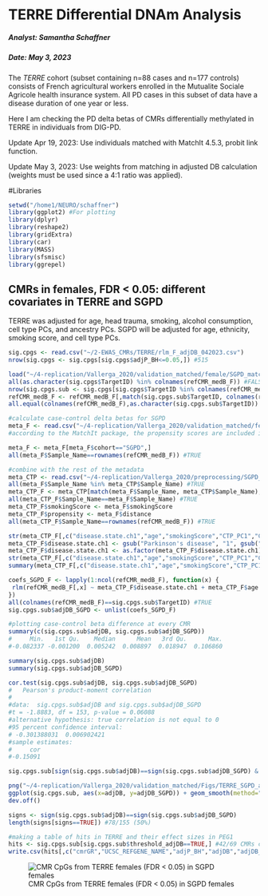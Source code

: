 TERRE Differential DNAm Analysis
===============================================================

##### Analyst: Samantha Schaffner
##### Date: May 3, 2023
  
The *TERRE* cohort (subset containing n=88 cases and n=177 controls) consists of French agricultural workers enrolled in the Mutualite Sociale Agricole health insurance system. All PD cases in this subset of data have a disease duration of one year or less. 

Here I am checking the PD delta betas of CMRs differentially methylated in TERRE in individuals from DIG-PD.

Update Apr 19, 2023: Use individuals matched with MatchIt 4.5.3, probit link function.

Update May 3, 2023: Use weights from matching in adjusted DB calculation (weights must be used since a 4:1 ratio was applied).


#Libraries
```r
setwd("/home1/NEURO/schaffner")
library(ggplot2) #For plotting
library(dplyr)
library(reshape2)
library(gridExtra)
library(car)
library(MASS)
library(sfsmisc)
library(ggrepel)
```

## CMRs in females, FDR < 0.05: different covariates in TERRE and SGPD

TERRE was adjusted for age, head trauma, smoking, alcohol consumption, cell type PCs, and ancestry PCs. SGPD will be adjusted for age, ethnicity, smoking score, and cell type PCs.

```r
sig.cpgs <- read.csv("~/2-EWAS_CMRs/TERRE/rlm_F_adjDB_042023.csv")
nrow(sig.cpgs <- sig.cpgs[sig.cpgs$adjP_BH<=0.05,]) #515

load("~/4-replication/Vallerga_2020/validation_matched/female/SGPD_matched_refCMR_medB_F_probit.RData")
all(as.character(sig.cpgs$TargetID) %in% colnames(refCMR_medB_F)) #FALSE
nrow(sig.cpgs.sub <- sig.cpgs[sig.cpgs$TargetID %in% colnames(refCMR_medB_F),]) #155 CpGs in 450K CMRs
refCMR_medB_F <- refCMR_medB_F[,match(sig.cpgs.sub$TargetID, colnames(refCMR_medB_F))]
all.equal(colnames(refCMR_medB_F),as.character(sig.cpgs.sub$TargetID)) #TRUE

#calculate case-control delta betas for SGPD
meta_F <- read.csv("~/4-replication/Vallerga_2020/validation_matched/female/TERRE_SGPD_meta_F_matched_probit.csv")
#according to the MatchIt package, the propensity scores are included in the "distance" column of this meta data.

meta_F <- meta_F[meta_F$cohort=="SGPD",]
all(meta_F$Sample_Name==rownames(refCMR_medB_F)) #TRUE

#combine with the rest of the metadata
meta_CTP <- read.csv("~/4-replication/Vallerga_2020/preprocessing/SGPD_meta_celltypePCs_age.csv")
all(meta_F$Sample_Name %in% meta_CTP$Sample_Name) #TRUE
meta_CTP_F <- meta_CTP[match(meta_F$Sample_Name, meta_CTP$Sample_Name),]
all(meta_CTP_F$Sample_Name==meta_F$Sample_Name) #TRUE
meta_CTP_F$smokingScore <- meta_F$smokingScore
meta_CTP_F$propensity <- meta_F$distance
all(meta_CTP_F$Sample_Name==rownames(refCMR_medB_F)) #TRUE

str(meta_CTP_F[,c("disease.state.ch1","age","smokingScore","CTP_PC1","CTP_PC2","CTP_PC3","propensity")])
meta_CTP_F$disease.state.ch1 <- gsub("Parkinson's disease", "1", gsub("Control","0", meta_CTP_F$disease.state.ch1))
meta_CTP_F$disease.state.ch1 <- as.factor(meta_CTP_F$disease.state.ch1)
str(meta_CTP_F[,c("disease.state.ch1","age","smokingScore","CTP_PC1","CTP_PC2","CTP_PC3","propensity")])
summary(meta_CTP_F[,c("disease.state.ch1","age","smokingScore","CTP_PC1","CTP_PC2","CTP_PC3","propensity")])

coefs_SGPD_F <- lapply(1:ncol(refCMR_medB_F), function(x) {
 rlm(refCMR_medB_F[,x] ~ meta_CTP_F$disease.state.ch1 + meta_CTP_F$age + meta_CTP_F$smokingScore + meta_CTP_F$CTP_PC1 + meta_CTP_F$CTP_PC2 + meta_CTP_F$CTP_PC3, psi = psi.huber, maxit=500, weights=meta_CTP_F$propensity)$coefficients[2]
})
all(colnames(refCMR_medB_F)==sig.cpgs.sub$TargetID) #TRUE
sig.cpgs.sub$adjDB_SGPD <- unlist(coefs_SGPD_F)

#plotting case-control beta difference at every CMR
summary(c(sig.cpgs.sub$adjDB, sig.cpgs.sub$adjDB_SGPD))
#     Min.   1st Qu.    Median      Mean   3rd Qu.      Max. 
#-0.082337 -0.001200  0.005242  0.008897  0.018947  0.106860 

summary(sig.cpgs.sub$adjDB)
summary(sig.cpgs.sub$adjDB_SGPD)

cor.test(sig.cpgs.sub$adjDB, sig.cpgs.sub$adjDB_SGPD)
#	Pearson's product-moment correlation
#
#data:  sig.cpgs.sub$adjDB and sig.cpgs.sub$adjDB_SGPD
#t = -1.8883, df = 153, p-value = 0.06088
#alternative hypothesis: true correlation is not equal to 0
#95 percent confidence interval:
# -0.301388031  0.006902421
#sample estimates:
#     cor 
#-0.15091

sig.cpgs.sub[sign(sig.cpgs.sub$adjDB)==sign(sig.cpgs.sub$adjDB_SGPD) & abs(sig.cpgs.sub$adjDB)>=0.03 & abs(sig.cpgs.sub$adjDB_SGPD)>=0.03,c("cmrGR","geneSymbol","adjDB","adjDB_SGPD")] #none

png("~/4-replication/Vallerga_2020/validation_matched/Figs/TERRE_SGPD_adjDB_F_BH0.05_probit_matched_weighted.png", width=300, height=300)
ggplot(sig.cpgs.sub, aes(x=adjDB, y=adjDB_SGPD)) + geom_smooth(method="lm", col="grey") + geom_point(color="lightpink4", size=5, alpha=0.6) + theme_bw() + xlab("TERRE Adjusted Delta Beta") + ylab("SGPD Adjusted Delta Beta") + xlim(c(-0.16,0.16)) + ylim(c(-0.05,0.05)) + ggtitle("TERRE (n = 100) vs. SGPD (n = 400)") + coord_cartesian(clip="off")
dev.off()

signs <- sign(sig.cpgs.sub$adjDB)==sign(sig.cpgs.sub$adjDB_SGPD)
length(signs[signs==TRUE]) #78/155 (50%)

#making a table of hits in TERRE and their effect sizes in PEG1
hits <- sig.cpgs.sub[sig.cpgs.sub$threshold_adjDB==TRUE,] #42/69 CMRs covered in PEG1
write.csv(hits[,c("cmrGR","UCSC_REFGENE_NAME","adjP_BH","adjDB","adjDB_SGPD")], file="~/4-replication/Vallerga_2020/validation_matched/female/TERRE_CMRs_SGPD_DB_F_probit_weighted.csv", row.names=F)
```
![CMR CpGs from TERRE females (FDR < 0.05) in SGPD females](/home1/NEURO/schaffner/4-replication/Vallerga_2020/validation_matched/Figs/TERRE_SGPD_adjDB_F_BH0.05_probit_matched_weighted.png)